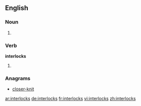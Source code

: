 ==English==

===Noun===
{{head|en}}

# {{plural of|interlock}}

===Verb===
'''interlocks'''

# {{en-third-person singular of|interlock}}

===Anagrams===
* [[closer-knit#English|closer-knit]]

[[ar:interlocks]]
[[de:interlocks]]
[[fr:interlocks]]
[[vi:interlocks]]
[[zh:interlocks]]